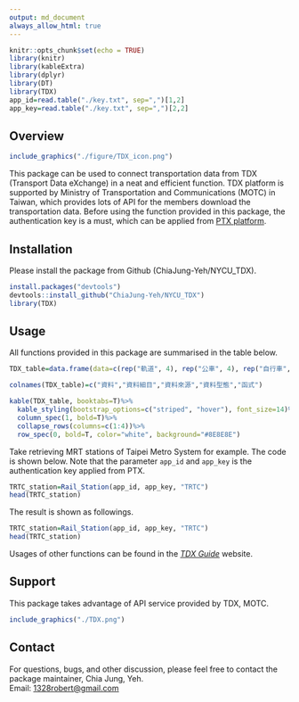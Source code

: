 ```yaml
---
output: md_document
always_allow_html: true
---
```


```r
knitr::opts_chunk$set(echo = TRUE)
library(knitr)
library(kableExtra)
library(dplyr)
library(DT)
library(TDX)
app_id=read.table("./key.txt", sep=",")[1,2]
app_key=read.table("./key.txt", sep=",")[2,2]
```

## Overview

```r
include_graphics("./figure/TDX_icon.png")
```

This package can be used to connect transportation data from TDX (Transport Data eXchange) in a neat and efficient function. TDX platform is supported by Ministry of Transportation and Communications (MOTC) in Taiwan, which provides lots of API for the members download the transportation data. Before using the function provided in this package, the authentication key is a must, which can be applied from [PTX platform](https://ptx.transportdata.tw/PTX/Management/AccountApply).  


## Installation

Please install the package from Github (ChiaJung-Yeh/NYCU_TDX).  

```r
install.packages("devtools")
devtools::install_github("ChiaJung-Yeh/NYCU_TDX")
library(TDX)
```


## Usage

All functions provided in this package are summarised in the table below.  

```r
TDX_table=data.frame(data=c(rep("軌道", 4), rep("公車", 4), rep("自行車", 2), "航空", "觀光景點", "道路路網", "地理編碼"), type=c("軌道站點","軌道路線站點","軌道路線線型","軌道班表","公車站點","公車路線","公車路線線型","公車班表","公共自行車站點","自行車路網","航空班表","觀光景點點位","道路路網線型","地理編碼服務"), source=c(rep("PTX", 12), rep("GIS-T", 2)), class=c(rep("點", 2),"線","文字","點","文字","線","文字","點","線","文字","點","線","點"), functiona=c("`Rail_Shape()`", "`Rail_Station()`", "`Rail_StationOfLine()`", "`Rail_TimeTable()`", "`Bus_StopOfRoute()`", "`Bus_Route()`", "`Bus_Shape()`", "`Bus_Schedule()`", "`Bike_Station()`", "`Bike_Shape()`","`Air_Schedule()`","`ScenicSpot()`","`Road_Network()`","`Geocoding()`"))

colnames(TDX_table)=c("資料","資料細目","資料來源","資料型態","函式")

kable(TDX_table, booktabs=T)%>%
  kable_styling(bootstrap_options=c("striped", "hover"), font_size=14)%>%
  column_spec(1, bold=T)%>%
  collapse_rows(columns=c(1:4))%>%
  row_spec(0, bold=T, color="white", background="#8E8E8E")
```

Take retrieving MRT stations of Taipei Metro System for example. The code is shown below. Note that the parameter `app_id` and `app_key` is the authentication key applied from PTX.  

```r
TRTC_station=Rail_Station(app_id, app_key, "TRTC")
head(TRTC_station)
```

The result is shown as followings.  
```r
TRTC_station=Rail_Station(app_id, app_key, "TRTC")
head(TRTC_station)
```

Usages of other functions can be found in the *_[TDX Guide](https://chiajung-yeh.github.io/TDX_Guide/)_* website.  

## Support
This package takes advantage of API service provided by TDX, MOTC. 

```r
include_graphics("./TDX.png")
```


## Contact

For questions, bugs, and other discussion, please feel free to contact the package maintainer, Chia Jung, Yeh.  
Email: <a href="mailto:1328robert@gmail.com"><u>1328robert@gmail.com</u></a>








